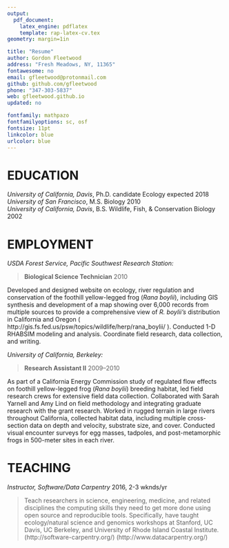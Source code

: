 ```yaml
---
output: 
  pdf_document:
    latex_engine: pdflatex
    template: rap-latex-cv.tex
geometry: margin=1in

title: "Resume"
author: Gordon Fleetwood
address: "Fresh Meadows, NY, 11365"
fontawesome: no
email: gfleetwood@protonmail.com
github: github.com/gfleetwood  
phone: "347-303-5837"
web: gfleetwood.github.io
updated: no

fontfamily: mathpazo
fontfamilyoptions: sc, osf
fontsize: 11pt
linkcolor: blue
urlcolor: blue
---
```


# EDUCATION

*University of California, Davis*, Ph.D. candidate Ecology \hfill expected 2018  
*University of San Francisco*, M.S. Biology \hfill 2010  
*University of California, Davis*, B.S. Wildlife, Fish, & Conservation Biology \hfill 2002  

# EMPLOYMENT

*USDA Forest Service, Pacific Southwest Research Station:*

 > **Biological Science Technician** \hfill 2010
 
 Developed and designed website on ecology, river regulation and conservation of the foothill yellow-legged frog (*Rana boylii*), including GIS synthesis and development of a map showing over 6,000 records from multiple sources to provide a comprehensive view of *R. boylii’s* distribution in California and Oregon ( http://gis.fs.fed.us/psw/topics/wildlife/herp/rana_boylii/ ). Conducted 1-D RHABSIM modeling and analysis.  Coordinate field research, data collection, and writing. 

*University of California, Berkeley:*

 > **Research Assistant II**  \hfill 2009--2010
 
  As part of a California Energy Commission study of regulated flow effects on foothill yellow-legged frog (*Rana boylii*) breeding habitat, led field research crews for extensive field data collection.  Collaborated with Sarah Yarnell and Amy Lind on field methodology and integrating graduate research with the grant research.  Worked in rugged terrain in large rivers throughout California, collected habitat data, including multiple cross-section data on depth and velocity, substrate size, and cover.  Conducted visual encounter surveys for egg masses, tadpoles, and post-metamorphic frogs in 500-meter sites in each river.
 
# TEACHING

*Instructor, Software/Data Carpentry* \hfill 2016, 2-3 wknds/yr

> Teach researchers in science, engineering, medicine, and related disciplines the computing skills they need to get more done using open source and reproducible tools. Specifically, have taught ecology/natural science and genomics workshops at Stanford, UC Davis, UC Berkeley, and University of Rhode Island Coastal Institute. (http://software-carpentry.org/) (http://www.datacarpentry.org/)
  